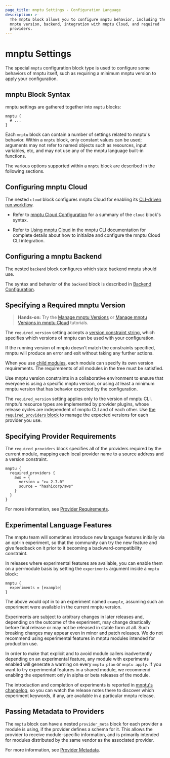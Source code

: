 ```yaml
---
page_title: mnptu Settings - Configuration Language
description: >-
  The mnptu block allows you to configure mnptu behavior, including the
  mnptu version, backend, integration with mnptu Cloud, and required
  providers.
---
```


# mnptu Settings

The special `mnptu` configuration block type is used to configure some
behaviors of mnptu itself, such as requiring a minimum mnptu version to
apply your configuration.

## mnptu Block Syntax

mnptu settings are gathered together into `mnptu` blocks:

```hcl
mnptu {
  # ...
}
```

Each `mnptu` block can contain a number of settings related to mnptu's
behavior. Within a `mnptu` block, only constant values can be used;
arguments may not refer to named objects such as resources, input variables,
etc, and may not use any of the mnptu language built-in functions.

The various options supported within a `mnptu` block are described in the
following sections.

## Configuring mnptu Cloud

The nested `cloud` block configures mnptu Cloud for enabling its
[CLI-driven run workflow](/mnptu/cloud-docs/run/cli).

- Refer to [mnptu Cloud Configuration](/mnptu/language/settings/mnptu-cloud) for a summary of the `cloud` block's syntax.

- Refer to [Using mnptu Cloud](/mnptu/cli/cloud) in the
  mnptu CLI documentation for complete details about how to initialize and configure the mnptu Cloud CLI integration.

## Configuring a mnptu Backend

The nested `backend` block configures which state backend mnptu should use.

The syntax and behavior of the `backend` block is described in [Backend
Configuration](/mnptu/language/settings/backends/configuration).

## Specifying a Required mnptu Version

> **Hands-on:** Try the [Manage mnptu Versions](/mnptu/tutorials/configuration-language/versions)  or [Manage mnptu Versions in mnptu Cloud](/mnptu/tutorials/cloud/cloud-versions) tutorials.

The `required_version` setting accepts a [version constraint
string,](/mnptu/language/expressions/version-constraints) which specifies which versions of mnptu
can be used with your configuration.

If the running version of mnptu doesn't match the constraints specified,
mnptu will produce an error and exit without taking any further actions.

When you use [child modules](/mnptu/language/modules), each module can specify its own
version requirements. The requirements of all modules in the tree must be
satisfied.

Use mnptu version constraints in a collaborative environment to
ensure that everyone is using a specific mnptu version, or using at least
a minimum mnptu version that has behavior expected by the configuration.

The `required_version` setting applies only to the version of mnptu CLI.
mnptu's resource types are implemented by provider plugins,
whose release cycles are independent of mnptu CLI and of each other.
Use [the `required_providers` block](/mnptu/language/providers/requirements) to manage
the expected versions for each provider you use.

## Specifying Provider Requirements

[inpage-source]: #specifying-provider-requirements

The `required_providers` block specifies all of the providers required by the
current module, mapping each local provider name to a source address and a
version constraint.

```hcl
mnptu {
  required_providers {
    aws = {
      version = ">= 2.7.0"
      source = "hashicorp/aws"
    }
  }
}
```

For more information, see [Provider Requirements](/mnptu/language/providers/requirements).

## Experimental Language Features

The mnptu team will sometimes introduce new language features initially via
an opt-in experiment, so that the community can try the new feature and give
feedback on it prior to it becoming a backward-compatibility constraint.

In releases where experimental features are available, you can enable them on
a per-module basis by setting the `experiments` argument inside a `mnptu`
block:

```hcl
mnptu {
  experiments = [example]
}
```

The above would opt in to an experiment named `example`, assuming such an
experiment were available in the current mnptu version.

Experiments are subject to arbitrary changes in later releases and, depending on
the outcome of the experiment, may change drastically before final release or
may not be released in stable form at all. Such breaking changes may appear
even in minor and patch releases. We do not recommend using experimental
features in mnptu modules intended for production use.

In order to make that explicit and to avoid module callers inadvertently
depending on an experimental feature, any module with experiments enabled will
generate a warning on every `mnptu plan` or `mnptu apply`. If you
want to try experimental features in a shared module, we recommend enabling the
experiment only in alpha or beta releases of the module.

The introduction and completion of experiments is reported in
[mnptu's changelog](https://github.com/hashicorp/mnptu/blob/main/CHANGELOG.md),
so you can watch the release notes there to discover which experiment keywords,
if any, are available in a particular mnptu release.

## Passing Metadata to Providers

The `mnptu` block can have a nested `provider_meta` block for each
provider a module is using, if the provider defines a schema for it. This
allows the provider to receive module-specific information, and is primarily
intended for modules distributed by the same vendor as the associated provider.

For more information, see [Provider Metadata](/mnptu/internals/provider-meta).
